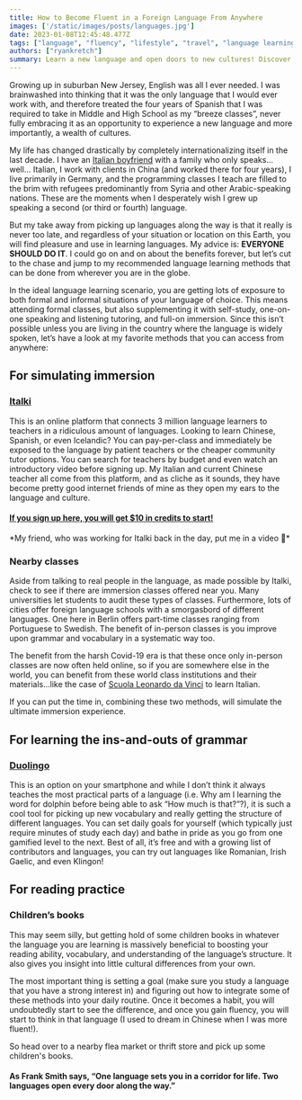```yaml
---
title: How to Become Fluent in a Foreign Language From Anywhere
images: ['/static/images/posts/languages.jpg']
date: 2023-01-08T12:45:48.477Z
tags: ["language", "fluency", "lifestyle", "travel", "language learning", "online language classes", "immersion", "grammar", "Duolingo", "Italki", "reading practice", "children's books", "cultural exchange", "benefits of language learning", "language learning methods"]
authors: ["ryankretch"]
summary: Learn a new language and open doors to new cultures! Discover effective language learning methods with this guide, from online classes to immersion simulations.
---
```

Growing up in suburban New Jersey, English was all I ever needed. I was brainwashed into thinking that it was the only language that I would ever work with, and therefore treated the four years of Spanish that I was required to take in Middle and High School as my “breeze classes”, never fully embracing it as an opportunity to experience a new language and more importantly, a wealth of cultures.

My life has changed drastically by completely internationalizing itself in the last decade. I have an [Italian boyfriend](https://www.thefabryk.com/blog/about/) with a family who only speaks... well... Italian, I work with clients in China (and worked there for four years), I live primarily in Germany, and the programming classes I teach are filled to the brim with refugees predominantly from Syria and other Arabic-speaking nations. These are the moments when I desperately wish I grew up speaking a second (or third or fourth) language.

But my take away from picking up languages along the way is that it really is never too late, and regardless of your situation or location on this Earth, you will find pleasure and use in learning languages. My advice is: **EVERYONE SHOULD DO IT**. I could go on and on about the benefits forever, but let’s cut to the chase and jump to my recommended language learning methods that can be done from wherever you are in the globe.

In the ideal language learning scenario, you are getting lots of exposure to both formal and informal situations of your language of choice. This means attending formal classes, but also supplementing it with self-study, one-on-one speaking and listening tutoring, and full-on immersion. Since this isn’t possible unless you are living in the country where the language is widely spoken, let’s have a look at my favorite methods that you can access from anywhere:

## For simulating immersion

### [Italki](https://www.italki.com/affshare?ref=af3154414)
This is an online platform that connects 3 million language learners to teachers in a ridiculous amount of languages. Looking to learn Chinese, Spanish, or even Icelandic? You can pay-per-class and immediately be exposed to the language by patient teachers or the cheaper community tutor options. You can search for teachers by budget and even watch an introductory video before signing up. My Italian and current Chinese teacher all come from this platform, and as cliche as it sounds, they have become pretty good internet friends of mine as they open my ears to the language and culture.

#### [If you sign up here, you will get $10 in credits to start!](https://www.italki.com/en/affshare?ref=af3154414)

<YouTube id="GzdAwuSwrMQ"/>
*My friend, who was working for Italki back in the day, put me in a video 🤣*

### Nearby classes 
Aside from talking to real people in the language, as made possible by Italki, check to see if there are immersion classes offered near you. Many universities let students to audit these types of classes. Furthermore, lots of cities offer foreign language schools with a smorgasbord of different languages. One here in Berlin offers part-time classes ranging from Portuguese to Swedish. The benefit of in-person classes is you improve upon grammar and vocabulary in a systematic way too.

The benefit from the harsh Covid-19 era is that these once only in-person classes are now often held online, so if you are somewhere else in the world, you can benefit from these world class institutions and their materials...like the case of [Scuola Leonardo da Vinci](https://www.scuolaleonardo.com/) to learn Italian.

If you can put the time in, combining these two methods, will simulate the ultimate immersion experience.

## For learning the ins-and-outs of grammar

### [Duolingo](https://www.duolingo.com/)
This is an option on your smartphone and while I don’t think it always teaches the most practical parts of a language (i.e. Why am I learning the word for dolphin before being able to ask “How much is that?”?), it is such a cool tool for picking up new vocabulary and really getting the structure of different languages. You can set daily goals for yourself (which typically just require minutes of study each day) and bathe in pride as you go from one gamified level to the next. Best of all, it’s free and with a growing list of contributors and languages, you can try out languages like Romanian, Irish Gaelic, and even Klingon!

## For reading practice

### Children’s books 
This may seem silly, but getting hold of some children books in whatever the language you are learning is massively beneficial to boosting your reading ability, vocabulary, and understanding of the language’s structure. It also gives you insight into little cultural differences from your own.

The most important thing is setting a goal (make sure you study a language that you have a strong interest in) and figuring out how to integrate some of these methods into your daily routine. Once it becomes a habit, you will undoubtedly start to see the difference, and once you gain fluency, you will start to think in that language (I used to dream in Chinese when I was more fluent!).

So head over to a nearby flea market or thrift store and pick up some children's books.

#### As Frank Smith says, “One language sets you in a corridor for life. Two languages open every door along the way.”